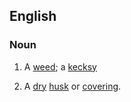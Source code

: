 ==English==

===Noun===
{{en-noun|kexes}}

# {{botany}} A [[weed]]; a [[kecksy]]
# A [[dry]] [[husk]] or [[covering]].

{{1913}}